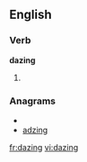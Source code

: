 
==English==

===Verb===
'''dazing'''

# {{present participle of|[[daze]]}}

===Anagrams===
* {{alphagram|adginz}}
* [[adzing#English|adzing]]


[[fr:dazing]]
[[vi:dazing]]